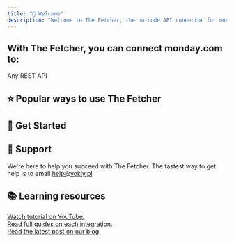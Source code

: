 ```yaml
---
title: "👋 Welcome"
description: "Welcome to The Fetcher, the no-code API connector for monday.com"
---
```


## With The Fetcher, you can connect monday.com to:

Any REST API

## ⭐ Popular ways to use The Fetcher

<Columns cols={2}>
  <Card title="Import your external data" icon="database" />
  <Card
    title="Import marketing and analytics
   data for reporting"
    icon="flag"
  />
</Columns>

## 🚀 Get Started

<Columns cols={2}>
  <Card title="Add The Fetcher to monday" icon="pen-fancy" href="" />
  <Card title="Create your first request" icon="code" href="/create-request" />
</Columns>

## 📨 Support

We're here to help you succeed with The Fetcher. The fastest way to get help is to email
[help@vokly.pl](mailto:help@vokly.pl)

## 📚 Learning resources

[Watch tutorial on YouTube.](https://www.youtube.com/@The-Fetcher) <br/> [Read full guides on each integration.](https://www.vokly.pl/monday-integrations/)<br/>[Read the latest post on our blog.](https://www.vokly.pl/blog)
